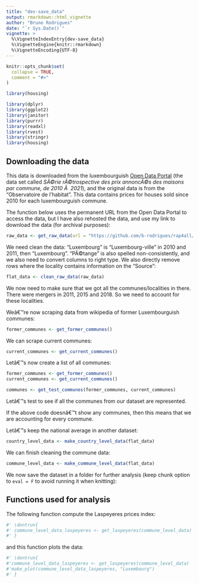 ```yaml
---
title: "dev-save_data"
output: rmarkdown::html_vignette
author: "Bruno Rodrigues"
date: "`r Sys.Date()`"
vignette: >
  %\VignetteIndexEntry{dev-save_data}
  %\VignetteEngine{knitr::rmarkdown}
  %\VignetteEncoding{UTF-8}
---
```


```r
knitr::opts_chunk$set(
  collapse = TRUE,
  comment = "#>"
)
```

```r
library(housing)
```

<!-- WARNING - This vignette is generated by {fusen} from dev/save_data.Rmd: do not edit by hand -->

<!--
Chunks with the keyword 'development' are only used when developing.
Since we need the `{testthat}` library for writing unit tests,
we load it in this development chunk. We will learn more about
unit tests in the next chapter.
-->


```r
library(dplyr)
library(ggplot2)
library(janitor)
library(purrr)
library(readxl)
library(rvest)
library(stringr)
library(housing)
```

## Downloading the data

This data is downloaded from the luxembourguish [Open Data
Portal](https://data.public.lu/fr/datasets/prix-annonces-des-logements-par-commune/)
(the data set called *SÃ©rie rÃ©trospective des prix annoncÃ©s des maisons par commune, de 2010 Ã  2021*), and the original data is from the "Observatoire de l'habitat". This data
contains prices for houses sold since 2010 for each luxembourguish commune.

The function below uses the permanent URL from the Open Data Portal to access the data,
but I have also rehosted the data, and use my link to download the data (for archival
purposes):


```r
raw_data <- get_raw_data(url = "https://github.com/b-rodrigues/rap4all/raw/master/datasets/vente-maison-2010-2021.xlsx")
```

We need clean the data: "Luxembourg" is "Luxembourg-ville" in 2010 and 2011,
then "Luxembourg". "PÃ©tange" is also spelled non-consistently, and we also need
to convert columns to right type. We also directly remove rows where the
locality contains information on the "Source":


```r
flat_data <- clean_raw_data(raw_data)
```

We now need to make sure that we got all the communes/localities in there. There
were mergers in 2011, 2015 and 2018. So we need to account for these localities.

Weâ€™re now scraping data from wikipedia of former Luxembourguish communes:


```r
former_communes <- get_former_communes()
```

We can scrape current communes:


```r
current_communes <- get_current_communes()
```

Letâ€™s now create a list of all communes:


```r
former_communes <- get_former_communes()
current_communes <- get_current_communes()

communes <- get_test_communes(former_communes, current_communes)
```

Letâ€™s test to see if all the communes from our dataset are represented.


If the above code doesnâ€™t show any communes, then this means that we are
accounting for every commune.

Letâ€™s keep the national average in another dataset:


```r
country_level_data <- make_country_level_data(flat_data)
```

We can finish cleaning the commune data:


```r
commune_level_data <- make_commune_level_data(flat_data)
```

We now save the dataset in a folder for further analysis (keep chunk option to
`eval = F` to avoid running it when knitting):



## Functions used for analysis

The following function compute the Laspeyeres prices index:


```r
#' \dontrun{
#' commune_level_data_laspeyeres <- get_laspeyeres(commune_level_data)
#' } 
```

and this function plots the data:


```r
#' \dontrun{
#'commune_level_data_laspeyeres <- get_laspeyeres(commune_level_data)
#'make_plot(commune_level_data_laspeyeres, "Luxembourg")
#' }
```

